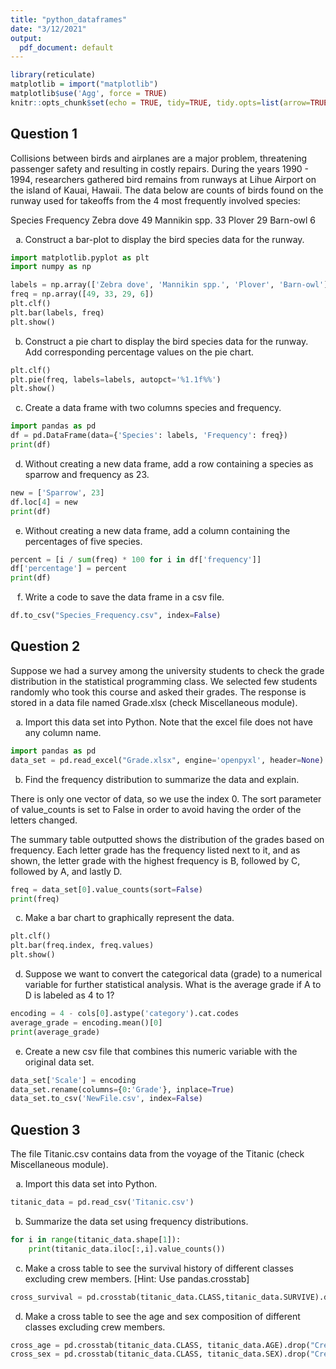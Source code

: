 ```yaml
---
title: "python_dataframes"
date: "3/12/2021"
output:
  pdf_document: default
---
```


```r
library(reticulate)
matplotlib = import("matplotlib")
matplotlib$use('Agg', force = TRUE) 
knitr::opts_chunk$set(echo = TRUE, tidy=TRUE, tidy.opts=list(arrow=TRUE, indent=2), prompt=TRUE, continue = TRUE)
```

## Question 1

Collisions between birds and airplanes are a major problem, threatening passenger safety and resulting in costly repairs. During the years 1990 - 1994, researchers gathered bird remains from runways at Lihue Airport on the island of Kauai, Hawaii. The data below are counts of birds found on the runway used for takeoffs from the 4 most frequently involved species:

Species           Frequency
Zebra dove        49
Mannikin spp.     33
Plover	          29
Barn-owl	        6

a. Construct a bar-plot to display the bird species data for the runway.

```python
import matplotlib.pyplot as plt
import numpy as np

labels = np.array(['Zebra dove', 'Mannikin spp.', 'Plover', 'Barn-owl'])
freq = np.array([49, 33, 29, 6])
plt.clf()
plt.bar(labels, freq)
plt.show()
```

b. Construct a pie chart to display the bird species data for the runway. Add corresponding percentage values on the pie chart.

```python
plt.clf()
plt.pie(freq, labels=labels, autopct='%1.1f%%')
plt.show()
```

c. Create a data frame with two columns species and frequency.

```python
import pandas as pd
df = pd.DataFrame(data={'Species': labels, 'Frequency': freq})
print(df)
```

d. Without creating a new data frame, add a row containing a species as sparrow and frequency as 23.

```python
new = ['Sparrow', 23]
df.loc[4] = new
print(df)
```

e. Without creating a new data frame, add a column containing the percentages of five species.

```python
percent = [i / sum(freq) * 100 for i in df['frequency']]
df['percentage'] = percent
print(df)
```

f. Write a code to save the data frame in a csv file.

```python
df.to_csv("Species_Frequency.csv", index=False)
```

## Question 2

Suppose we had a survey among the university students to check the grade distribution in the statistical programming class. We selected few students randomly who took this course and asked their grades. The response is stored in a data file named Grade.xlsx (check Miscellaneous module).

a. Import this data set into Python. Note that the excel file does not have any column name.

```python
import pandas as pd
data_set = pd.read_excel("Grade.xlsx", engine='openpyxl', header=None)
```

b. Find the frequency distribution to summarize the data and explain.

There is only one vector of data, so we use the index 0. The sort parameter of value_counts is set to False in order to avoid having the order of the letters changed. 

The summary table outputted shows the distribution of the grades based on frequency. Each letter grade has the frequency listed next to it, and as shown, the letter grade with the highest frequency is B, followed by C, followed by A, and lastly D.  

```python
freq = data_set[0].value_counts(sort=False)
print(freq)
```

c. Make a bar chart to graphically represent the data.

```python
plt.clf()
plt.bar(freq.index, freq.values)
plt.show()
```

d. Suppose we want to convert the categorical data (grade) to a numerical variable for further statistical analysis. What is the average grade if A to D is labeled as 4 to 1?

```python
encoding = 4 - cols[0].astype('category').cat.codes
average_grade = encoding.mean()[0]
print(average_grade)
```

e. Create a new csv file that combines this numeric variable with the original data set.

```python
data_set['Scale'] = encoding
data_set.rename(columns={0:'Grade'}, inplace=True)
data_set.to_csv('NewFile.csv', index=False)
```

## Question 3

The file Titanic.csv contains data from the voyage of the Titanic (check Miscellaneous module).

a. Import this data set into Python.

```python
titanic_data = pd.read_csv('Titanic.csv')
```

b. Summarize the data set using frequency distributions.

```python
for i in range(titanic_data.shape[1]):
    print(titanic_data.iloc[:,i].value_counts())
```

c. Make a cross table to see the survival history of different classes excluding crew members. [Hint: Use pandas.crosstab]

```python
cross_survival = pd.crosstab(titanic_data.CLASS,titanic_data.SURVIVE).drop("Crew")
```

d. Make a cross table to see the age and sex composition of different classes excluding crew members.

```python
cross_age = pd.crosstab(titanic_data.CLASS, titanic_data.AGE).drop("Crew")
cross_sex = pd.crosstab(titanic_data.CLASS, titanic_data.SEX).drop("Crew")
```

